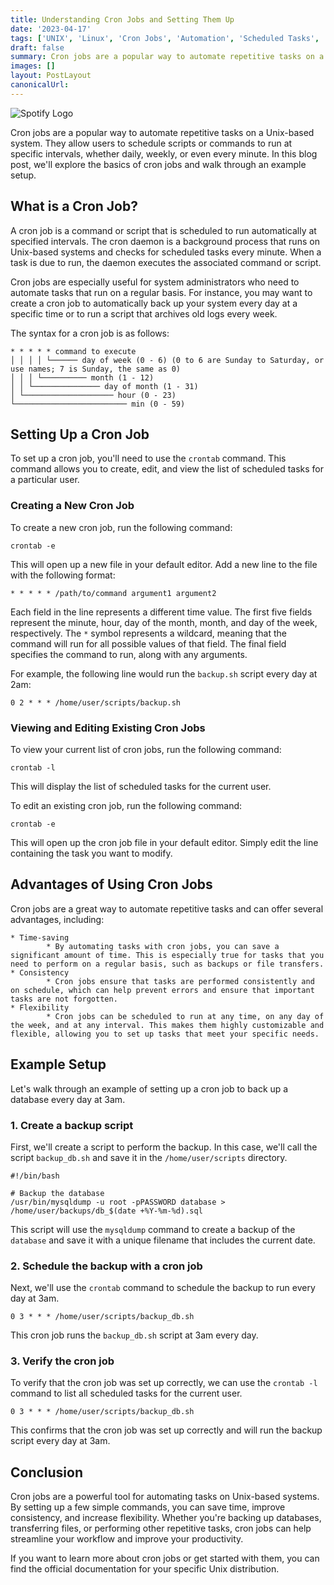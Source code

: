 ```yaml
---
title: Understanding Cron Jobs and Setting Them Up
date: '2023-04-17'
tags: ['UNIX', 'Linux', 'Cron Jobs', 'Automation', 'Scheduled Tasks', 'SysAdmin', 'Shell Scripting']
draft: false
summary: Cron jobs are a popular way to automate repetitive tasks on a Unix-based system. They allow users to schedule scripts or commands to run at specific intervals, whether daily, weekly, or even every minute. In this blog post, we'll explore the basics of cron jobs and walk through an example setup.
images: []
layout: PostLayout
canonicalUrl:
---
```


<img className="inline rounded-lg" src="/static/images/Blog/cronjob.png" alt="Spotify Logo" />

Cron jobs are a popular way to automate repetitive tasks on a Unix-based system. They allow users to schedule scripts or commands to run at specific intervals, whether daily, weekly, or even every minute. In this blog post, we'll explore the basics of cron jobs and walk through an example setup.

## What is a Cron Job?

A cron job is a command or script that is scheduled to run automatically at specified intervals. The cron daemon is a background process that runs on Unix-based systems and checks for scheduled tasks every minute. When a task is due to run, the daemon executes the associated command or script.

Cron jobs are especially useful for system administrators who need to automate tasks that run on a regular basis. For instance, you may want to create a cron job to automatically back up your system every day at a specific time or to run a script that archives old logs every week.

The syntax for a cron job is as follows:

```
* * * * * command to execute
│ │ │ │ └────── day of week (0 - 6) (0 to 6 are Sunday to Saturday, or use names; 7 is Sunday, the same as 0)
│ │ │ └────────── month (1 - 12)
│ │ └─────────────── day of month (1 - 31)
│ └──────────────────── hour (0 - 23)
└───────────────────────── min (0 - 59)
```

## Setting Up a Cron Job

To set up a cron job, you'll need to use the `crontab` command. This command allows you to create, edit, and view the list of scheduled tasks for a particular user.

### Creating a New Cron Job

To create a new cron job, run the following command:

```
crontab -e

```

This will open up a new file in your default editor. Add a new line to the file with the following format:

```
* * * * * /path/to/command argument1 argument2

```

Each field in the line represents a different time value. The first five fields represent the minute, hour, day of the month, month, and day of the week, respectively. The `*` symbol represents a wildcard, meaning that the command will run for all possible values of that field. The final field specifies the command to run, along with any arguments.

For example, the following line would run the `backup.sh` script every day at 2am:

```
0 2 * * * /home/user/scripts/backup.sh

```

### Viewing and Editing Existing Cron Jobs

To view your current list of cron jobs, run the following command:

```
crontab -l

```

This will display the list of scheduled tasks for the current user.

To edit an existing cron job, run the following command:

```
crontab -e

```

This will open up the cron job file in your default editor. Simply edit the line containing the task you want to modify.

## Advantages of Using Cron Jobs

Cron jobs are a great way to automate repetitive tasks and can offer several advantages, including:

    * Time-saving
            * By automating tasks with cron jobs, you can save a significant amount of time. This is especially true for tasks that you need to perform on a regular basis, such as backups or file transfers.
    * Consistency
            * Cron jobs ensure that tasks are performed consistently and on schedule, which can help prevent errors and ensure that important tasks are not forgotten.
    * Flexibility
            * Cron jobs can be scheduled to run at any time, on any day of the week, and at any interval. This makes them highly customizable and flexible, allowing you to set up tasks that meet your specific needs.

## Example Setup

Let's walk through an example of setting up a cron job to back up a database every day at 3am.

### 1. Create a backup script

First, we'll create a script to perform the backup. In this case, we'll call the script `backup_db.sh` and save it in the `/home/user/scripts` directory.

```
#!/bin/bash

# Backup the database
/usr/bin/mysqldump -u root -pPASSWORD database > /home/user/backups/db_$(date +%Y-%m-%d).sql

```

This script will use the `mysqldump` command to create a backup of the `database` and save it with a unique filename that includes the current date.

### 2. Schedule the backup with a cron job

Next, we'll use the `crontab` command to schedule the backup to run every day at 3am.

```
0 3 * * * /home/user/scripts/backup_db.sh

```

This cron job runs the `backup_db.sh` script at 3am every day.

### 3. Verify the cron job

To verify that the cron job was set up correctly, we can use the `crontab -l` command to list all scheduled tasks for the current user.

```
0 3 * * * /home/user/scripts/backup_db.sh

```

This confirms that the cron job was set up correctly and will run the backup script every day at 3am.

## Conclusion

Cron jobs are a powerful tool for automating tasks on Unix-based systems. By setting up a few simple commands, you can save time, improve consistency, and increase flexibility. Whether you're backing up databases, transferring files, or performing other repetitive tasks, cron jobs can help streamline your workflow and improve your productivity.

If you want to learn more about cron jobs or get started with them, you can find the official documentation for your specific Unix distribution.
